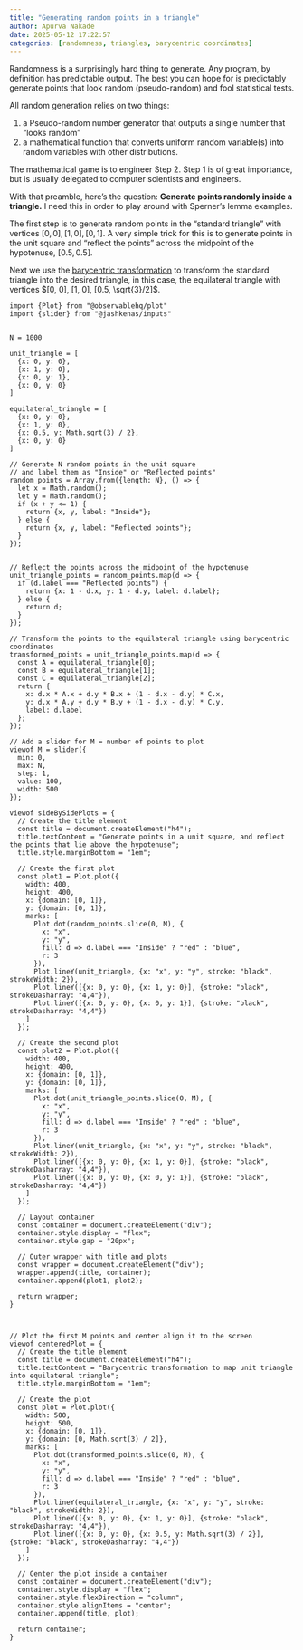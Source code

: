 ```yaml
---
title: "Generating random points in a triangle"
author: Apurva Nakade
date: 2025-05-12 17:22:57
categories: [randomness, triangles, barycentric coordinates]
---
```


Randomness is a surprisingly hard thing to generate. Any program, by definition has predictable output. The best you can hope for is predictably generate points that look random (pseudo-random) and fool statistical tests. 

All random generation relies on two things:

1. a Pseudo-random number generator that outputs a single number that "looks random"
2. a mathematical function that converts uniform random variable(s) into random variables with other distributions. 

The mathematical game is to engineer Step 2. Step 1 is of great importance, but is usually delegated to computer scientists and engineers.

With that preamble, here's the question: **Generate points randomly inside a triangle.** I need this in order to play around with Sperner's lemma examples. 

The first step is to generate random points in the "standard triangle" with vertices $[0, 0], [1, 0], [0, 1]$. A very simple trick for this is to generate points in the unit square and "reflect the points" across the midpoint of the hypotenuse, $[0.5, 0.5]$.


Next we use the [barycentric transformation](9998%20barycentric%20coordinates.qmd) to transform the standard triangle into the desired triangle, in this case, the equilateral triangle with vertices $[0, 0], [1, 0], [0.5, \sqrt{3}/2]$.


```ojs
import {Plot} from "@observablehq/plot"
import {slider} from "@jashkenas/inputs"


N = 1000

unit_triangle = [
  {x: 0, y: 0},
  {x: 1, y: 0},
  {x: 0, y: 1},
  {x: 0, y: 0}
]

equilateral_triangle = [
  {x: 0, y: 0},
  {x: 1, y: 0},
  {x: 0.5, y: Math.sqrt(3) / 2},
  {x: 0, y: 0}
]

// Generate N random points in the unit square
// and label them as "Inside" or "Reflected points"
random_points = Array.from({length: N}, () => {
  let x = Math.random();
  let y = Math.random();
  if (x + y <= 1) {
    return {x, y, label: "Inside"};
  } else {
    return {x, y, label: "Reflected points"};
  }
});


// Reflect the points across the midpoint of the hypotenuse
unit_triangle_points = random_points.map(d => {
  if (d.label === "Reflected points") {
    return {x: 1 - d.x, y: 1 - d.y, label: d.label};
  } else {
    return d;
  }
});

// Transform the points to the equilateral triangle using barycentric coordinates
transformed_points = unit_triangle_points.map(d => {
  const A = equilateral_triangle[0];
  const B = equilateral_triangle[1];
  const C = equilateral_triangle[2];
  return {
    x: d.x * A.x + d.y * B.x + (1 - d.x - d.y) * C.x,
    y: d.x * A.y + d.y * B.y + (1 - d.x - d.y) * C.y,
    label: d.label
  };
});

```

```ojs
// Add a slider for M = number of points to plot
viewof M = slider({
  min: 0,
  max: N,
  step: 1,
  value: 100,
  width: 500
});
```

```ojs
viewof sideBySidePlots = {
  // Create the title element
  const title = document.createElement("h4");
  title.textContent = "Generate points in a unit square, and reflect the points that lie above the hypotenuse";
  title.style.marginBottom = "1em";

  // Create the first plot
  const plot1 = Plot.plot({
    width: 400,
    height: 400,
    x: {domain: [0, 1]},
    y: {domain: [0, 1]},
    marks: [
      Plot.dot(random_points.slice(0, M), {
        x: "x",
        y: "y",
        fill: d => d.label === "Inside" ? "red" : "blue",
        r: 3
      }),
      Plot.lineY(unit_triangle, {x: "x", y: "y", stroke: "black", strokeWidth: 2}),
      Plot.lineY([{x: 0, y: 0}, {x: 1, y: 0}], {stroke: "black", strokeDasharray: "4,4"}),
      Plot.lineY([{x: 0, y: 0}, {x: 0, y: 1}], {stroke: "black", strokeDasharray: "4,4"})
    ]
  });

  // Create the second plot
  const plot2 = Plot.plot({
    width: 400,
    height: 400,
    x: {domain: [0, 1]},
    y: {domain: [0, 1]},
    marks: [
      Plot.dot(unit_triangle_points.slice(0, M), {
        x: "x",
        y: "y",
        fill: d => d.label === "Inside" ? "red" : "blue",
        r: 3
      }),
      Plot.lineY(unit_triangle, {x: "x", y: "y", stroke: "black", strokeWidth: 2}),
      Plot.lineY([{x: 0, y: 0}, {x: 1, y: 0}], {stroke: "black", strokeDasharray: "4,4"}),
      Plot.lineY([{x: 0, y: 0}, {x: 0, y: 1}], {stroke: "black", strokeDasharray: "4,4"})
    ]
  });

  // Layout container
  const container = document.createElement("div");
  container.style.display = "flex";
  container.style.gap = "20px";

  // Outer wrapper with title and plots
  const wrapper = document.createElement("div");
  wrapper.append(title, container);
  container.append(plot1, plot2);

  return wrapper;
}



```

```ojs

// Plot the first M points and center align it to the screen
viewof centeredPlot = {
  // Create the title element
  const title = document.createElement("h4");
  title.textContent = "Barycentric transformation to map unit triangle into equilateral triangle";
  title.style.marginBottom = "1em";

  // Create the plot
  const plot = Plot.plot({
    width: 500,
    height: 500,
    x: {domain: [0, 1]},
    y: {domain: [0, Math.sqrt(3) / 2]},
    marks: [
      Plot.dot(transformed_points.slice(0, M), {
        x: "x",
        y: "y",
        fill: d => d.label === "Inside" ? "red" : "blue",
        r: 3
      }),
      Plot.lineY(equilateral_triangle, {x: "x", y: "y", stroke: "black", strokeWidth: 2}),
      Plot.lineY([{x: 0, y: 0}, {x: 1, y: 0}], {stroke: "black", strokeDasharray: "4,4"}),
      Plot.lineY([{x: 0, y: 0}, {x: 0.5, y: Math.sqrt(3) / 2}], {stroke: "black", strokeDasharray: "4,4"})
    ]
  });

  // Center the plot inside a container
  const container = document.createElement("div");
  container.style.display = "flex";
  container.style.flexDirection = "column";
  container.style.alignItems = "center";
  container.append(title, plot);

  return container;
}

```

